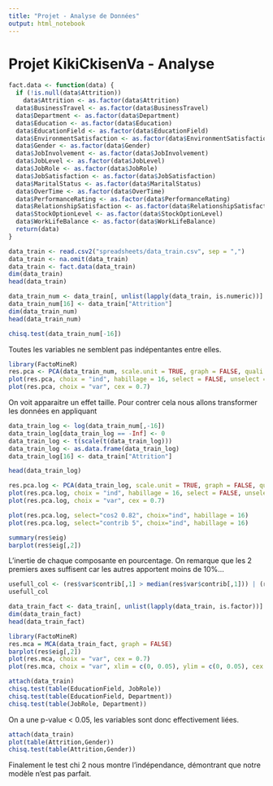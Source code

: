 ```yaml
---
title: "Projet - Analyse de Données"
output: html_notebook
---
```


# Projet KikiCkisenVa - Analyse

```r
fact.data <- function(data) {
  if (!is.null(data$Attrition))
    data$Attrition <- as.factor(data$Attrition)
  data$BusinessTravel <- as.factor(data$BusinessTravel)
  data$Department <- as.factor(data$Department)
  data$Education <- as.factor(data$Education)
  data$EducationField <- as.factor(data$EducationField)
  data$EnvironmentSatisfaction <- as.factor(data$EnvironmentSatisfaction)
  data$Gender <- as.factor(data$Gender)
  data$JobInvolvement <- as.factor(data$JobInvolvement)
  data$JobLevel <- as.factor(data$JobLevel)
  data$JobRole <- as.factor(data$JobRole)
  data$JobSatisfaction <- as.factor(data$JobSatisfaction)
  data$MaritalStatus <- as.factor(data$MaritalStatus)
  data$OverTime <- as.factor(data$OverTime)
  data$PerformanceRating <- as.factor(data$PerformanceRating)
  data$RelationshipSatisfaction <- as.factor(data$RelationshipSatisfaction)
  data$StockOptionLevel <- as.factor(data$StockOptionLevel)
  data$WorkLifeBalance <- as.factor(data$WorkLifeBalance)
  return(data)
}
```

\section{Recuperation des donnees}
```r
data_train <- read.csv2("spreadsheets/data_train.csv", sep = ",")
data_train <- na.omit(data_train)
data_train <- fact.data(data_train)
dim(data_train)
head(data_train)
```
```r
data_train_num <- data_train[, unlist(lapply(data_train, is.numeric))]
data_train_num[16] <- data_train["Attrition"]
dim(data_train_num)
head(data_train_num)
```

\section{Stats descriptives}
```r
chisq.test(data_train_num[-16])
```
Toutes les variables ne semblent pas indépentantes entre elles.


\section{ACP}
```r
library(FactoMineR)
res.pca <- PCA(data_train_num, scale.unit = TRUE, graph = FALSE, quali.sup = 16)
plot(res.pca, choix = "ind", habillage = 16, select = FALSE, unselect = 0)
plot(res.pca, choix = "var", cex = 0.7)
```
On voit apparaitre un effet taille. Pour contrer cela nous allons transformer les données en appliquant

\subsection{Équilibrage des Données}
```r
data_train_log <- log(data_train_num[,-16])
data_train_log[data_train_log == -Inf] <- 0
data_train_log <- t(scale(t(data_train_log)))
data_train_log <- as.data.frame(data_train_log)
data_train_log[16] <- data_train["Attrition"]

head(data_train_log)
```
```r
res.pca.log <- PCA(data_train_log, scale.unit = TRUE, graph = FALSE, quali.sup = 16)
plot(res.pca.log, choix = "ind", habillage = 16, select = FALSE, unselect = 0)
plot(res.pca.log, choix = "var", cex = 0.7)
```

\subsection{Contribution et représentation des données}
```r
plot(res.pca.log, select="cos2 0.82", choix="ind", habillage = 16)
plot(res.pca.log, select="contrib 5", choix="ind", habillage = 16)
```
```r
summary(res$eig)
barplot(res$eig[,2])
```
L'inertie de chaque composante en pourcentage. On remarque que les 2 premiers axes suffisent car les autres apportent moins de 10%...

```r
usefull_col <- (res$var$contrib[,1] > median(res$var$contrib[,1])) | (res$var$contrib[,2] > median(res$var$contrib[,2]))
usefull_col
```

\section{AFC-MCA}
```r
data_train_fact <- data_train[, unlist(lapply(data_train, is.factor))]
dim(data_train_fact)
head(data_train_fact)
```
```r
library(FactoMineR)
res.mca = MCA(data_train_fact, graph = FALSE)
barplot(res$eig[,2])
plot(res.mca, choix = "var", cex = 0.7)
plot(res.mca, choix = "var", xlim = c(0, 0.05), ylim = c(0, 0.05), cex = 0.5)
```

```r
attach(data_train)
chisq.test(table(EducationField, JobRole))
chisq.test(table(EducationField, Department))
chisq.test(table(JobRole, Department))
```
On a une p-value < 0.05, les variables sont donc effectivement liées.

```r
attach(data_train)
plot(table(Attrition,Gender))
chisq.test(table(Attrition,Gender))
```
Finalement le test chi 2 nous montre l'indépendance, démontrant que notre modèle n'est pas parfait.




